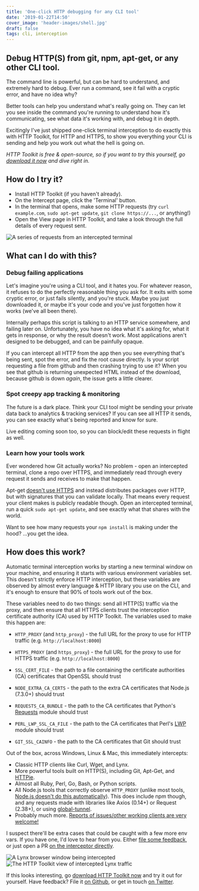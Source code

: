 ```yaml
---
title: 'One-click HTTP debugging for any CLI tool'
date: '2019-01-22T14:50'
cover_image: 'header-images/shell.jpg'
draft: false
tags: cli, interception
---
```


## Debug HTTP(S) from git, npm, apt-get, or any other CLI tool.

The command line is powerful, but can be hard to understand, and extremely hard to debug. Ever run a command, see it fail with a cryptic error, and have no idea why?

Better tools can help you understand what's really going on. They can let you see inside the command you're running to understand how it's communicating, see what data it's working with, and debug it in depth.

Excitingly I've just shipped one-click terminal interception to do exactly this with HTTP Toolkit, for HTTP and HTTPS, to show you everything your CLI is sending and help you work out what the hell is going on.

_HTTP Toolkit is free & open-source, so if you want to try this yourself, go [download it now](/) and dive right in._

## How do I try it?

- Install HTTP Toolkit (if you haven't already).
- On the Intercept page, click the 'Terminal' button.
- In the terminal that opens, make some HTTP requests (try `curl example.com`, `sudo apt-get update`, `git clone https://...`, or anything!)
- Open the View page in HTTP Toolkit, and take a look through the full details of every request sent.

![A series of requests from an intercepted terminal](./terminal-requests.png)

## What can I do with this?

### Debug failing applications

Let's imagine you're using a CLI tool, and it hates you. For whatever reason, it refuses to do the perfectly reasonable thing you ask for. It exits with some cryptic error, or just fails silently, and you're stuck. Maybe you just downloaded it, or maybe it's your code and you've just forgotten how it works (we've all been there).

Internally perhaps this script is talking to an HTTP service somewhere, and failing later on. Unfortunately, you have no idea what it's asking for, what it gets in response, or why the result doesn't work. Most applications aren't designed to be debugged, and can be painfully opaque.

If you can intercept all HTTP from the app then you see everything that's being sent, spot the error, and fix the root cause directly. Is your script requesting a file from github and then crashing trying to use it? When you see that github is returning unexpected HTML instead of the download, because github is down _again_, the issue gets a little clearer.

### Spot creepy app tracking & monitoring

The future is a dark place. Think your CLI tool might be sending your private data back to analytics & tracking services? If you can see all HTTP it sends, you can see exactly what's being reported and know for sure.

Live editing coming soon too, so you can block/edit these requests in flight as well.

### Learn how your tools work

Ever wondered how Git actually works? No problem - open an intercepted terminal, clone a repo over HTTPS, and immediately read through every request it sends and receives to make that happen.

Apt-get [doesn't use HTTPS](https://whydoesaptnotusehttps.com) and instead distributes packages over HTTP, but with signatures that you can validate locally. That means every request your client makes is publicly readable though. Open an intercepted terminal, run a quick `sudo apt-get update`, and see exactly what that shares with the world.

Want to see how many requests your `npm install` is making under the hood? ...you get the idea.

## How does this work?

Automatic terminal interception works by starting a new terminal window on your machine, and ensuring it starts with various environment variables set. This doesn't strictly enforce HTTP interception, but these variables are observed by almost every language & HTTP library you use on the CLI, and it's enough to ensure that 90% of tools work out of the box.

These variables need to do two things: send all HTTP(S) traffic via the proxy, and then ensure that all HTTPS clients trust the interception certificate authority (CA) used by HTTP Toolkit. The variables used to make this happen are:

- `HTTP_PROXY` (and `http_proxy`) - the full URL for the proxy to use for HTTP traffic (e.g. `http://localhost:8000`)
- `HTTPS_PROXY` (and `https_proxy`) - the full URL for the proxy to use for HTTPS traffic (e.g. `http://localhost:8000`)

- `SSL_CERT_FILE` - the path to a file containing the certificate authorities (CA) certificates that OpenSSL should trust
- `NODE_EXTRA_CA_CERTS` - the path to the extra CA certificates that Node.js (7.3.0+) should trust
- `REQUESTS_CA_BUNDLE` - the path to the CA certificates that Python's [Requests](http://docs.python-requests.org/en/master/) module should trust
- `PERL_LWP_SSL_CA_FILE` - the path to the CA certificates that Perl's [LWP](https://metacpan.org/pod/LWP) module should trust
- `GIT_SSL_CAINFO` - the path to the CA certificates that Git should trust

Out of the box, across Windows, Linux & Mac, this immediately intercepts:

- Classic HTTP clients like Curl, Wget, and Lynx.
- More powerful tools built on HTTP(S), including Git, Apt-Get, and [HTTPie](https://httpie.org/).
- Almost all Ruby, Perl, Go, Bash, or Python scripts.
- All Node.js tools that correctly observe `HTTP_PROXY` (unlike most tools, [Node.js doesn't do this automatically](https://github.com/nodejs/node/issues/15620)). This does include npm though, and any requests made with libraries like Axios (0.14+) or Request (2.38+), or using [global-tunnel](https://github.com/np-maintain/global-tunnel).
- Probably much more. [Reports of issues/other working clients are very welcome!](https://github.com/httptoolkit/httptoolkit/issues/new/choose)

I suspect there'll be extra cases that could be caught with a few more env vars. If you have one, I'd love to hear from you. Either [file some feedback](https://github.com/httptoolkit/httptoolkit/issues/new/choose), or just open a PR [on the interceptor directly](https://github.com/httptoolkit/httptoolkit-server/blob/v0.1.3/src/interceptors/fresh-terminal.ts#L91-L110).

![A Lynx browser window being intercepted](./lynx-interception.png)
![The HTTP Toolkit view of intercepted Lynx traffic](./lynx-intercepted.png)

If this looks interesting, go [download HTTP Toolkit now](/) and try it out for yourself. Have feedback? File it [on Github](https://github.com/httptoolkit/httptoolkit/issues/new/choose), or get in touch [on Twitter](https://twitter.com/httptoolkit).
